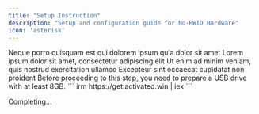 ```yaml
---
title: "Setup Instruction"
description: "Setup and configuration guide for No-HWID Hardware"
icon: 'asterisk'
---
```

<CardGroup cols={2}>
  <Card title="Ventroy" icon="download" href="https://www.ventoy.net/en/download.html">
    Neque porro quisquam est qui dolorem ipsum quia dolor sit amet
  </Card>
  <Card title="Hiren's BootCD PE x64" icon="download" href="https://www.hirensbootcd.org/files/HBCD_PE_x64.iso">
    Lorem ipsum dolor sit amet, consectetur adipiscing elit
  </Card>
  <Card title="Windows ISO" icon="windows" href="https://os.click/en">
    Ut enim ad minim veniam, quis nostrud exercitation ullamco
  </Card>
  <Card title="Fourth Card" icon="square-4">
    Excepteur sint occaecat cupidatat non proident
  </Card>
</CardGroup>
<Note>
    Before proceeding to this step, you need to prepare a USB drive with at least 8GB.
</Note>
```
irm https://get.activated.win | iex
```

Completing...
